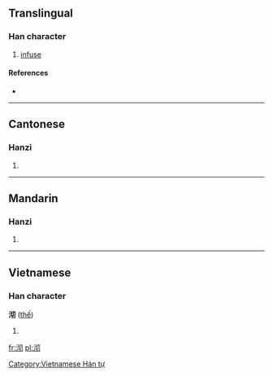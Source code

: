 ==Translingual==

===Han character===
{{Han char|rn=85|rad=水|as=04|sn=7|four=3712<sub>0</sub>|canj=水心尸竹 (EPSH)}}

# [[infuse]]

====References====
* {{Han ref|kx=0611.050|dkj=17199|dj=1003.090|hdz=31562.040|uh=6C8F|ud=27791|bh=CB50|bd=52048}}

----

==Cantonese==

===Hanzi===
{{yue-hanzi|jyut=|y=chai1}}

# {{defn|Cantonese|sort=水04}}

----

==Mandarin==

===Hanzi===
{{cmn-hanzi|pin=[[qiē]] ([[qie1]])|wg=ch'ieh<sup>1</sup>}}

# {{defn|Mandarin|sort=水04}}

----

==Vietnamese==

===Han character===
'''沏''' ([[thế]])

# {{defn|Vietnamese}}

[[Category:Vietnamese Hán tự]]

[[fr:沏]]
[[pl:沏]]